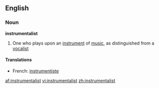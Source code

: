 ==English==

===Noun===
'''instrumentalist'''

#One who plays upon an [[instrument]] of [[music]], as distinguished from a [[vocalist]]

====Translations====
*French: [[instrumentiste]]

[[af:instrumentalist]]
[[vi:instrumentalist]]
[[zh:instrumentalist]]
